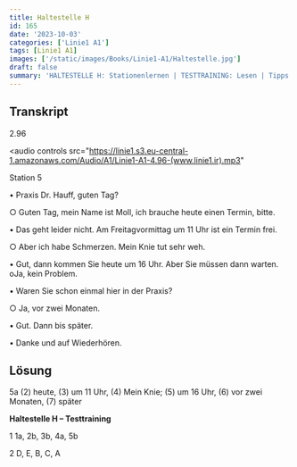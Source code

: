 ```yaml
---
title: Haltestelle H
id: 165
date: '2023-10-03'
categories: ['Linie1 A1']
tags: [Linie1 A1]
images: ['/static/images/Books/Linie1-A1/Haltestelle.jpg']
draft: false
summary: 'HALTESTELLE H: Stationenlernen | TESTTRAINING: Lesen | Tipps für die Prüfung'
---
```


## Transkript

2.96

<audio
  controls
  src="https://linie1.s3.eu-central-1.amazonaws.com/Audio/A1/Linie1-A1-4.96-(www.linie1.ir).mp3"
></audio>

Station 5

• Praxis Dr. Hauff, guten Tag?

○ Guten Tag, mein Name ist Moll, ich brauche heute einen Termin, bitte.

• Das geht leider nicht. Am Freitagvormittag um 11 Uhr ist ein Termin frei.

○ Aber ich habe Schmerzen. Mein Knie tut sehr weh.

• Gut, dann kommen Sie heute um 16 Uhr. Aber Sie müssen dann warten. oJa, kein Problem.

• Waren Sie schon einmal hier in der Praxis?

○ Ja, vor zwei Monaten.

• Gut. Dann bis später.

• Danke und auf Wiederhören.

## Lösung

5a (2) heute, (3) um 11 Uhr, (4) Mein Knie; (5) um 16 Uhr, (6) vor zwei Monaten, (7) später

**Haltestelle H – Testtraining**

1 1a, 2b, 3b, 4a, 5b

2 D, E, B, C, A
